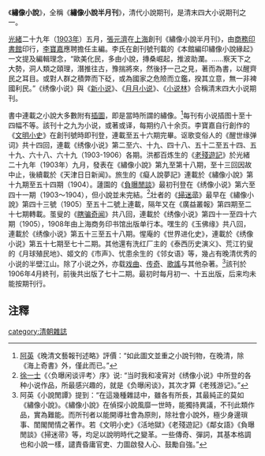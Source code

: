 《'''繡像小說'''》，全稱《'''繡像小說半月刊'''》，清代小說期刊，是清末四大小说期刊之一。

[[光緒|光緒]]二十九年（[[1903年|1903年]]）五月，[[張元濟|張元濟]]在[[上海|上海]]創刊《繡像小說半月刊》，由[[商務印書館|商務印書館]]印行，[[李寶嘉|李寶嘉]]應聘擔任主編。李氏在創刊號刊載的《本館編印繡像小說緣起》一文提及編輯理念，“歐美化民，多由小說，摶桑崛起，推波助瀾。……察天下之大勢，洞人類之頤理，潛推往古，豫揣將來，然後抒一己之見，著而為書，以醒齊民之耳目。或對人群之積弊而下砭，或為國家之危險而立鑑，揆其立意，無一非裨國利民。”《绣像小说》與《[[新小说|新小说]]》、《[[月月小说|月月小说]]》、《[[小说林|小说林]]》合稱清末四大小说期刊。

書中連載之小說大多數附有[[插圖|插圖]]，即是當時所謂的繡像。<ref>[[阿英|阿英]]《晚清文藝報刊述略》評價：“如此圖文並重之小說刊物，在晚清，除《海上奇書》外，僅此而已。”</ref>每刊有小说插图十至十四幅不等。該刊十之九为小说，或著或译，每期约八十余页。李寶嘉自行創作的《[[文明小史|文明小史]]》在創刊號時即刊登，連載至五十六期完畢。讴歌变俗人的《醒世缘弹词》共十四回，連載《绣像小说》第二至六、十九、四十八、五十二至五十四、五十九、六十八、六十九（1903-1906）各期。洪都百炼生的《[[老殘遊記|老殘遊記]]》於光緒二十九年（1903年）九月，發表在《繡像小說》第九至第十八期，至十三回因故中止，後續載於《天津日日新闻》。旅生的《癡人說夢記》連載於《繡像小說》第十九期至五十四期（1904）。蘧園的《[[負曝閒談|負曝閒談]]》最初刊登在《绣像小说》第六至四十一期（1903～1904），但小說並未完結。<ref>[[徐一士|徐一士]]《〈负曝闲谈评考〉序》说: “当时我和凌宵对《绣像小说》中所登的各种小说作品，所最感兴趣的，就是《负曝闲谈》，其次才算《老残游记》。”</ref>壯者的《[[掃迷帚|掃迷帚]]》最早在《繡像小說》第四十三號（1905）至五十二號上連載，隔年又在《廣益叢報》第四期至二十七期轉載。茧叟的《[[瞎骗奇闻|瞎骗奇闻]]》共八回，連載於《绣像小说》第四十一至四十六期（1905），1908年由上海商务印书馆出版单行本。嘿生的《玉佛缘》共八回，連載於《绣像小说》第五十三至五十八期。惺庵的《世界进化史》，連載於《绣像小说》第五十七期至七十二期。其他還有洗红厂主的《泰西历史演义》、荒江钓叟的《月球殖民地》、姬文的《市声》、忧患余生的《邻女语》等，幾占有晚清优秀的小说的半壁江山。除了小说之外，亦载[[戏曲|戏曲]]、[[传奇|传奇]]、[[歌謠|歌謠]]与其他杂著。<ref>阿英《小說閒譚》提到：“在這幾種雜誌中，雖各有所長，其最純正的莫如《繡像小說》。《繡像小說》在偵探小說風靡一世時，能獨持異議，不刊此類作品，實為難能。而所刊者以能開導社會為原則，除社會小說外，極少身邊瑣事、閨閣閒情之著作。若《文明小史》《活地獄》《老殘遊記》《鄰女語》《負曝閒談》《掃迷帚》等，均足以說明時代之變革。一些傳奇、彈詞，其基本格調也和小說一樣，譴責昏庸官吏、力圖啟發人心、鼓勵自強。”</ref>該刊於1906年4月終刊，前後共出版了七十二期。最初时每月初一、十五出版，后来均未能按期刊行。

==注釋==
{{reflist}}
[[category:清朝雜誌|category:清朝雜誌]]